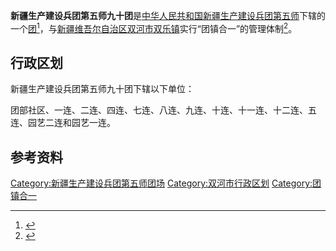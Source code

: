 {{中国乡级行政区
|行政区全称           = 新疆生产建设兵团第五师九十团<br>双河市双乐镇
|上级行政区           = [[新疆生产建设兵团第五师|新疆生产建设兵团第五师]]<br>[[新疆维吾尔自治区|新疆维吾尔自治区]][[双河市|双河市]]
|行政区类别           = [[团_(军队)|团]]
}}

'''新疆生产建设兵团第五师九十团'''是[[中华人民共和国|中华人民共和国]][[新疆生产建设兵团|新疆生产建设兵团]][[新疆生产建设兵团第五师|第五师]]下辖的一个[[团_(军队)|团]]<ref>{{Cite journal|title=新疆生产建设兵团分布图|author=新疆生产建设兵团年鉴编辑委员会|journal=兵团年鉴|publisher=新疆生产建设兵团年鉴社|doi=10.42437/y.cnki.yxjsc.2021.000007|year=2020|location=乌鲁木齐|page=7-8|issn=1671-3338}}</ref>，与[[新疆维吾尔自治区|新疆维吾尔自治区]][[双河市|双河市]][[双乐镇|双乐镇]]实行“团镇合一”的管理体制<ref>{{cite web |title=第五师双河市四个团场挂牌建镇 |url=http://www.btzx.com.cn/web/2020/1/9/ARTI1578569164374808.html |website=兵团在线}}</ref>。

== 行政区划 ==
新疆生产建设兵团第五师九十团下辖以下单位：

团部社区、一连、二连、四连、七连、八连、九连、十连、十一连、十二连、五连、园艺二连和园艺一连。

== 参考资料 ==
{{reflist}}

{{新疆行政区划小作品}}
{{双河市行政区划}}
{{新疆生产建设兵团第五师}}
{{DEFAULTSORT:90}}
[[Category:新疆生产建设兵团第五师团场|Category:新疆生产建设兵团第五师团场]]
[[Category:双河市行政区划|Category:双河市行政区划]]
[[Category:团镇合一|Category:团镇合一]]